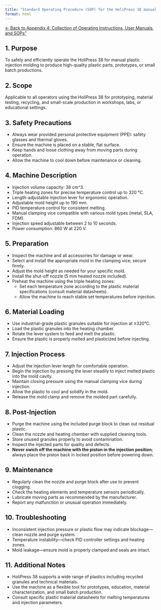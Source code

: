 ```yaml
---
title: "Standard Operating Procedure (SOP) for the HoliPress 38 manual plastic injection molding machine"
format: html
---
```


[← Back to Appendix 4: Collection of Operating Instructions, User Manuals, and SOPs"](../04_operating_instructions_user_manuals_SOPs.qmd)

## 1. Purpose
To safely and efficiently operate the HoliPress 38 for manual plastic injection molding to produce high-quality plastic parts, prototypes, or small batch productions.

## 2. Scope
Applicable to all operators using the HoliPress 38 for prototyping, material testing, recycling, and small-scale production in workshops, labs, or educational settings.

## 3. Safety Precautions
- Always wear provided personal protective equipment (PPE): safety glasses and thermal gloves.
- Ensure the machine is placed on a stable, flat surface.
- Keep hands and loose clothing away from moving parts during operation.
- Allow the machine to cool down before maintenance or cleaning.

## 4. Machine Description
- Injection volume capacity: 38 cm^3.
- Triple heating zones for precise temperature control up to 320 °C.
- Length-adjustable injection lever for ergonomic operation.
- Adjustable mold height up to 190 mm.
- PID temperature control for consistent melting.
- Manual clamping vice compatible with various mold types (metal, SLA, FDM).
- Injection speed adjustable between 2 to 10 seconds.
- Power consumption: 860 W at 220 V.

## 5. Preparation
- Inspect the machine and all accessories for damage or wear.
- Select and install the appropriate mold in the clamping vice; secure firmly.
- Adjust the mold height as needed for your specific mold.
- Install the shut-off nozzle (5 mm heated nozzle included).
- Preheat the machine using the triple heating zones:
  - Set each temperature zone according to the plastic material specifications (consult material datasheets).
  - Allow the machine to reach stable set temperatures before injection.

## 6. Material Loading
- Use industrial-grade plastic granules suitable for injection at ≤320°C.
- Load the plastic granules into the heating chamber.
- Rotate the lever system to feed and melt the plastic.
- Ensure the plastic is properly melted and plasticized before injecting.

## 7. Injection Process
- Adjust the injection lever length for comfortable operation.
- Begin the injection by pressing the lever steadily to inject melted plastic into the mold cavity.
- Maintain closing pressure using the manual clamping vice during injection.
- Allow the plastic to cool and solidify in the mold.
- Release the mold clamp and remove the molded part carefully.

## 8. Post-Injection
- Purge the machine using the included purge block to clean out residual plastic.
- Clean the nozzle and heating chamber with supplied cleaning tools.
- Store unused granules properly to avoid contamination.
- Inspect the injected parts for quality and defects.
- **Never swich off the machine with the piston in the injection position**; always place the piston back in locked position before powering down.

## 9. Maintenance
- Regularly clean the nozzle and purge block after use to prevent clogging.
- Check the heating elements and temperature sensors periodically.
- Lubricate moving parts as recommended by the manufacturer.
- Report any malfunction or unusual operation immediately.

## 10. Troubleshooting
- Inconsistent injection pressure or plastic flow may indicate blockage—clean nozzle and purge system.
- Temperature instability—check PID controller settings and heating zones.
- Mold leakage—ensure mold is properly clamped and seals are intact.

## 11. Additional Notes
- HoliPress 38 supports a wide range of plastics including recycled granules and technical materials.
- Use the machine as a flexible tool for prototypes, education, material characterization, and small batch production.
- Consult specific plastic material datasheets for melting temperatures and injection parameters.
